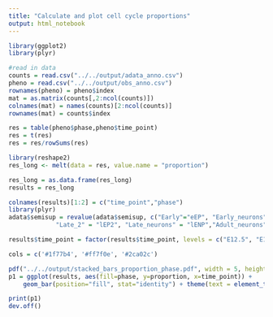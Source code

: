 ```yaml
---
title: "Calculate and plot cell cycle proportions"
output: html_notebook
---
```


```r
library(ggplot2)
library(plyr)
```

```r
#read in data
counts = read.csv("../../output/adata_anno.csv")
pheno = read.csv("../../output/obs_anno.csv")
rownames(pheno) = pheno$index
mat = as.matrix(counts[,2:ncol(counts)])
colnames(mat) = names(counts)[2:ncol(counts)]
rownames(mat) = counts$index
```

```r
res = table(pheno$phase,pheno$time_point)
res = t(res)
res = res/rowSums(res)
```

```r
library(reshape2)
res_long <- melt(data = res, value.name = "proportion")
```

```r
res_long = as.data.frame(res_long)
results = res_long
```

```r
colnames(results)[1:2] = c("time_point","phase")
library(plyr)
adata$semisup = revalue(adata$semisup, c("Early"="eEP", "Early_neurons"="eENP","Late_1" = "lEP1",
             "Late_2" = "lEP2", "Late_neurons" = "lENP","Adult_neurons" = "EN", "Glia_1" = "EGC1", "Glia_2" = "EGC2"))

results$time_point = factor(results$time_point, levels = c("E12.5", "E16.5", "P1", "P26", "P61", "E12.5_E15.5"))
```

```r
cols = c('#1f77b4', '#ff7f0e', '#2ca02c')

pdf("../../output/stacked_bars_proportion_phase.pdf", width = 5, height = 3)
p1 = ggplot(results, aes(fill=phase, y=proportion, x=time_point)) + 
    geom_bar(position="fill", stat="identity") + theme(text = element_text(family = "Helvetica", color = "black",size = 15)) + theme_classic() + xlab("Time Point") + ylab("Proportion") + theme(legend.title = element_blank()) + theme(axis.text = element_text(family = "Helvetica", color = "black",size = 15)) + theme(legend.text = element_text(family = "Helvetica", color = "black",size = 15)) + theme(axis.text.x = element_text(angle = 90)) + theme(axis.title=element_text(size=15,family = "Helvetica", color = "black")) +  scale_fill_manual(values = cols)

print(p1)
dev.off()
```

